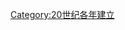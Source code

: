 {{estcat|195|1|1949|1960}}
{{Commons cat|1951 establishments}}
[[Category:20世纪各年建立|Category:20世纪各年建立]]